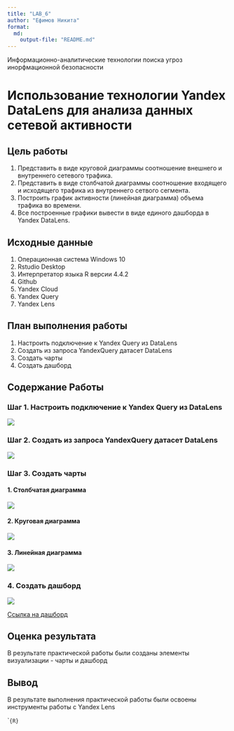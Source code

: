 ```yaml
---
title: "LAB_6"
author: "Ефимов Никита"
format:
  md:
    output-file: "README.md"
---
```


Информационно-аналитические технологии поиска угроз инорфмационной безопасности

# Использование технологии Yandex DataLens для анализа данных сетевой активности

## Цель работы

1. Представить в виде круговой диаграммы соотношение внешнего и внутреннего сетевого трафика.
2. Представить в виде столбчатой диаграммы соотношение входящего и исходящего трафика из внутреннего сетвого сегмента.
3. Построить график активности (линейная диаграмма) объема трафика во времени.
4. Все построенные графики вывести в виде единого дашборда в Yandex DataLens.

## Исходные данные

1.  Операционная система Windows 10
2.  Rstudio Desktop
3.  Интерпретатор языка R версии 4.4.2
4.  Github
5.  Yandex Cloud
6.  Yandex Query
7.  Yandex Lens

## План выполнения работы

1.  Настроить подключение к Yandex Query из DataLens
2.  Создать из запроса YandexQuery датасет DataLens
3.  Создать чарты
4.  Создать дашборд

## Содержание Работы

### Шаг 1. Настроить подключение к Yandex Query из DataLens

![](./Images/1.png)

### Шаг 2. Создать из запроса YandexQuery датасет DataLens

![](./Images/2.png)

### Шаг 3. Создать чарты

#### 1. Столбчатая диаграмма

![](./Images/3.png)

#### 2. Круговая диаграмма

![](./Images/4.png)

#### 3. Линейная диаграмма

![](./Images/5.png)

### 4. Создать дашборд

![](./Images/6.png)

[Ссылка на дашборд](https://datalens.yandex.cloud/i4uie6lfceru5)

## Оценка результата

В результате практической работы были созданы элементы визуализации - чарты и дашборд

## Вывод

В результате выполнения практической работы были освоены инструменты работы с Yandex Lens

```{R}``